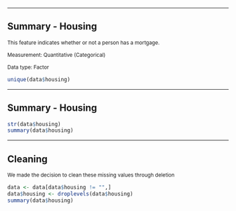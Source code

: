 ------------------------------------------------------------------------

## Summary - Housing

<small> This feature indicates whether or not a person has a mortgage.</small>

<small> Measurement: Quantitative (Categorical) </small>

<small> Data type: Factor </small>

```r
unique(data$housing)

```

------------------------------------------------------------------------

## Summary - Housing

```r
str(data$housing)
summary(data$housing)

```

------------------------------------------------------------------------

## Cleaning 

<small> We made the decision to clean these missing values through deletion </small>

```r
data <- data[data$housing != "",]
data$housing <- droplevels(data$housing)
summary(data$housing)
```
